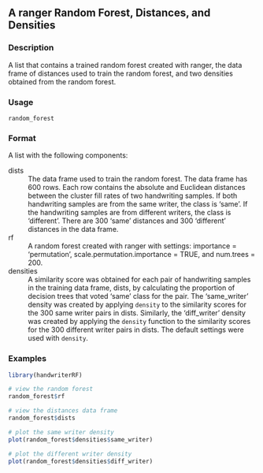 ## A <span class="pkg">ranger</span> Random Forest, Distances, and Densities {.unnumbered}


### Description

A list that contains a trained random forest created with <span class="pkg">ranger</span>, the data
frame of distances used to train the random forest, and two densities
obtained from the random forest.



### Usage

<pre><code class='language-R'>random_forest
</code></pre>


### Format

A list with the following components:


<dl>
<dt>dists</dt><dd>The data frame used to train the random forest. The data frame has
600 rows. Each row contains the absolute and Euclidean distances between the
cluster fill rates of two handwriting samples. If both handwriting samples are
from the same writer, the class is 'same'. If the handwriting samples are from
different writers, the class is 'different'. There are 300 'same' distances and
300 'different' distances in the data frame.
</dd>
<dt>rf</dt><dd>A random forest created with <span class="pkg">ranger</span> with settings:
importance = 'permutation', scale.permutation.importance = TRUE, and num.trees = 200.
</dd>
<dt>densities</dt><dd>A similarity score was obtained for each pair of handwriting samples in the
training data frame, dists, by calculating the proportion of decision trees that voted 'same'
class for the pair. The 'same_writer' density was created by applying <code>density</code>
to the similarity scores for the 300 same writer pairs in dists. Similarly, the 'diff_writer'
density was created by applying the <code>density</code> function to the similarity scores for the 300
different writer pairs in dists. The default settings were used with <code>density</code>.
</dd>
</dl>



### Examples
```r
library(handwriterRF)

# view the random forest
random_forest$rf

# view the distances data frame
random_forest$dists

# plot the same writer density
plot(random_forest$densities$same_writer)

# plot the different writer density
plot(random_forest$densities$diff_writer)




```
